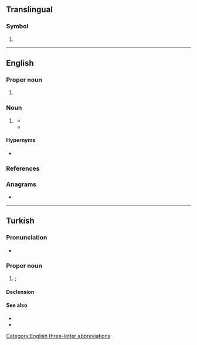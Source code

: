 {{also|abd|abd.|A.B.D.}}
==Translingual==

===Symbol===
{{mul-symbol}}

# {{IATA|Abadan International Airport||Abadan, Iran|Abadan|Khuzestan province|Khuzestan|Iran}}

----

==English==

===Proper noun===
{{en-proper noun}}

# {{non-gloss definition|Airport code for [[Abadan]], [[Iran]].<ref>{{cite-book|last=|first= |authorlink= |coauthors= |editor=Morris, William|others= |title=The American Heritage Dictionary of the English Language|year=1969|url= |format= |accessdate= |accessyear= |accessmonth= |edition= |date= |year_published=1971|month= |publisher=American Heritage Publishing Co., Inc.|location=New York, NY |doi= |isbn=0-395-09066-0|lccn= |ol= |page=1|chapter= |chapterurl= |quote=}}</ref>}}

===Noun===
{{en-noun|-}}

# {{lb|en|academics}} {{abbreviation of|en|all but dissertation|gloss=A description of the status of a [[doctoral]] [[student]] who has completed all [[Ph.D.]] degree requirements except the doctoral [[dissertation]].}}
#* {{quote-book|en|title=Maid in the U.S.A.|passage=Most of my employers knew I was a graduate student, and fortunately, most seemed reluctant to ask me too many questions. Our mutual slience served as a way to deal with the status inconsistency of a house wife with a B.A. hiring a '''ABD''' to clean her house.|year=1992|author=Mary Romero|page=6|isbn=0415906113|chapter=Intersection of Biography and History: My Intellectual Journey|lccn=92-90|publisher=Routledge}}
#* {{quote-journal|en|passage=The most common reason for such episodes is that a student takes a job before completing a thesis, usually after attaining '''ABD''' (all but dissertation) status.|title=So You Want to Earn a Ph.D. in Economics?: How Long Do You Think It Will Take?|work=The Journal of Human Resources|year=2001|page=366|first=John|last=Siegfried|issue=2|volume=36|first2=Wendy|last2=Stock}}

====Hypernyms====
* {{l|en|abt}}

===References===
<references/>

===Anagrams===
* {{anagrams|en|a=abd|ADB|BDA|D.B.A.|DAB|DBA|bad|d/b/a|dab|dba}}

[[Category:English three-letter abbreviations]]

----

==Turkish==

===Pronunciation===
* {{IPA|tr|/aːbeːdeː/}}

===Proper noun===
{{tr-proper noun}}

# {{place|tr|country|cont/North America|t=USA}}; {{initialism of|tr|Amerika Birleşik Devletleri||United States of America|nocap=1|nodot=1}}

====Declension====
{{crh-latin-noun|'nin|'ye|'yi|'de|'den}}

====See also====
* {{l|tr|Amerika}}
* {{l|tr|Amerika Birleşik Devletleri}}